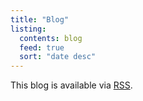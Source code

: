 ```yaml
---
title: "Blog"
listing:
  contents: blog
  feed: true
  sort: "date desc"
---
```


This blog is available via [RSS](./blog.xml).
